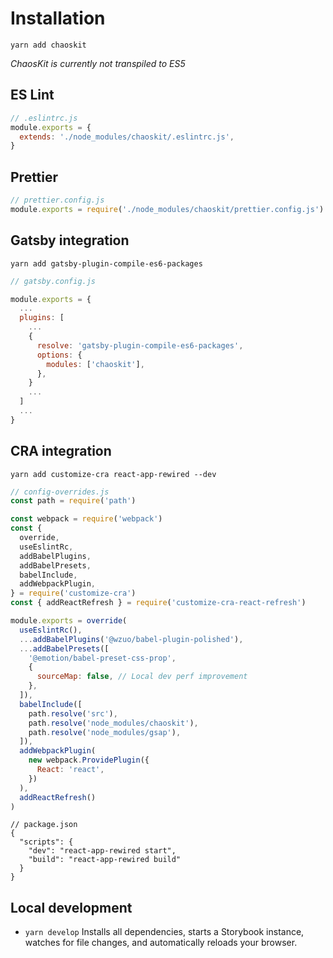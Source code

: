 
<Meta title="Installation" />

# Installation

```shell
yarn add chaoskit
```

_ChaosKit is currently not transpiled to ES5_

## ES Lint

```js
// .eslintrc.js
module.exports = {
  extends: './node_modules/chaoskit/.eslintrc.js',
}
```

## Prettier

```js
// prettier.config.js
module.exports = require('./node_modules/chaoskit/prettier.config.js')
```

## Gatsby integration

```shell
yarn add gatsby-plugin-compile-es6-packages
```

```js
// gatsby.config.js

module.exports = {
  ...
  plugins: [
    ...
    {
      resolve: 'gatsby-plugin-compile-es6-packages',
      options: {
        modules: ['chaoskit'],
      },
    }
    ...
  ]
  ...
}
```

## CRA integration

```shell
yarn add customize-cra react-app-rewired --dev
```

```js
// config-overrides.js
const path = require('path')

const webpack = require('webpack')
const {
  override,
  useEslintRc,
  addBabelPlugins,
  addBabelPresets,
  babelInclude,
  addWebpackPlugin,
} = require('customize-cra')
const { addReactRefresh } = require('customize-cra-react-refresh')

module.exports = override(
  useEslintRc(),
  ...addBabelPlugins('@wzuo/babel-plugin-polished'),
  ...addBabelPresets([
    '@emotion/babel-preset-css-prop',
    {
      sourceMap: false, // Local dev perf improvement
    },
  ]),
  babelInclude([
    path.resolve('src'),
    path.resolve('node_modules/chaoskit'),
    path.resolve('node_modules/gsap'),
  ]),
  addWebpackPlugin(
    new webpack.ProvidePlugin({
      React: 'react',
    })
  ),
  addReactRefresh()
)
```

```jsonp
// package.json
{
  "scripts": {
    "dev": "react-app-rewired start",
    "build": "react-app-rewired build"
  }
}
```

## Local development

- `yarn develop` Installs all dependencies, starts a Storybook instance, watches for file changes, and automatically reloads your browser.

```

```

